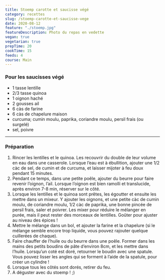 ```yaml
---
title: Stoemp carotte et saucisse végé
category: recettes
slug: /stoemp-carotte-et-saucisse-vege
date: 2020-08-12
feature: "./stoemp.jpg"
featureDescription: Photo du repas en vedette
vegan: true
vegetarian: true
prepTime: 20
cookTime: 15
feeds: 4
course: Main
---
```


<Ingredients>

### Pour les saucisses végé

- 1 tasse lentille
- 2/3 tasse quinoa
- 1 oignon haché
- 2 gousses ail
- 6 càs de farine
- 6 càs de chapelure maison
- curcuma; cumin moulu, paprika, coriandre moulu, persil frais (ou surgelé)
- sel, poivre

</Ingredients>

---

### Préparation

1. Rincer les lentilles et le quinoa. Les recouvrir du double de leur volume en
eau dans une casserole. Lorsque l’eau est à ébullition, ajouter une 1/2
càc de sel, de cumin et de curcuma, et laisser mijoter à feu doux
pendant 15 minutes.
2. Pendant ce temps, dans une petite poêle, ajouter du beurre pour faire revenir
l’oignon, l’ail. Lorsque l’oignon est bien ramolli et translucide, après environ 7-8 min, réserver sur le côté.
3. Lorsque les lentilles et le quinoa sont prêtes, les égoutter et ensuite les
mettre dans un mixeur. Y ajouter les oignons, et une petite càc de cumin moulu, de coriandre moulu, 1/2 càc de paprika, une bonne pincée de
persil frais, saler et poivrer. Les mixer pour réduire le mélanger en
purée, mais il peut rester des morceaux de lentilles. Goûter pour
ajuster au niveau des épices !
4. Mettre le mélange dans un bol, et ajouter la farine et la chapelure (si le
mélange semble encore trop liquide, vous pouvez rajouter quelque
cuillerées de chaque).
5. Faire chauffer de l’huile ou du beurre dans une poêle. Former dans les mains
des petits boudins de pâte d’environ 8cm, et les mettre dans l’huile.
Lorsqu’un coté est doré, retourner le boudin avec une spatule. Vous
pouvez lisser les angles qui se forment à l’aide de la spatule, pour
créer un cylindre !
6. Lorsque tous les côtés sont dorés, retirer du feu.
7. A déguster avec du stoemp ! ;)

